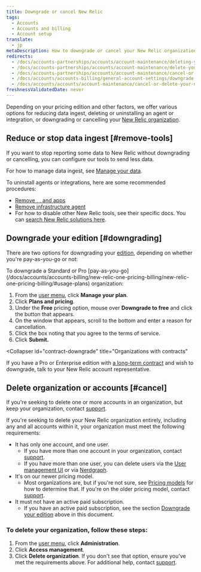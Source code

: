 ```yaml
---
title: Downgrade or cancel New Relic 
tags:
  - Accounts
  - Accounts and billing
  - Account setup
translate:
  - jp
metaDescription: How to downgrade or cancel your New Relic organization.
redirects:
  - /docs/accounts-partnerships/accounts/account-maintenance/deleting-your-new-relic-account
  - /docs/accounts-partnerships/accounts/account-maintenance/delete-your-new-relic-account
  - /docs/accounts-partnerships/accounts/account-maintenance/cancel-or-delete-your-new-relic-account
  - /docs/accounts/accounts-billing/general-account-settings/downgrade-cancel-account
  - /docs/accounts/accounts/account-maintenance/cancel-or-delete-your-new-relic-account
freshnessValidatedDate: never
---
```


Depending on your pricing edition and other factors, we offer various options for reducing data ingest, deleting or uninstalling an agent or integration, or downgrading or cancelling your [New Relic organization](/docs/accounts/accounts-billing/new-relic-one-pricing-users/new-relic-account-structure).

## Reduce or stop data ingest [#remove-tools]

If you want to stop reporting some data to New Relic without downgrading or cancelling, you can configure our tools to send less data. 

For how to manage data ingest, see [Manage your data](/docs/telemetry-data-platform/get-data-new-relic/manage-data/manage-your-data).

To uninstall agents or integrations, here are some recommended procedures:

* [Remove <InlinePopover type="apm" />, <InlinePopover type="browser" />, and <InlinePopover type="mobile" /> apps](/docs/apm/new-relic-apm/maintenance/remove-applications-new-relic/)
* [Remove infrastructure agent](/docs/infrastructure/install-infrastructure-agent/update-or-uninstall/uninstall-infrastructure-agent/)
* For how to disable other New Relic tools, see their specific docs. You can [search New Relic solutions here](https://newrelic.com/instant-observability/).

## Downgrade your edition [#downgrading]

There are two options for downgrading your [edition](/docs/accounts/accounts-billing/new-relic-one-pricing-billing/new-relic-one-pricing-billing/#editions), depending on whether you're pay-as-you-go or not: 

<CollapserGroup>
  <Collapser
    id="payg-downgrade"
    title="Pay-as-you-go organizations"
  >
To downgrade a Standard or Pro [pay-as-you-go](/docs/accounts/accounts-billing/new-relic-one-pricing-billing/new-relic-one-pricing-billing/#usage-plans) organization: 

1. From the [user menu](/docs/accounts/accounts-billing/general-account-settings/intro-account-settings), click **Manage your plan**. 
2. Click **Plans and pricing**. 
3. Under the **Free** pricing option, mouse over **Downgrade to free** and click the button that appears.
4. On the window that appears, scroll to the bottom and enter a reason for cancellation. 
5. Click the box noting that you agree to the terms of service. 
6. Click **Submit.**
  </Collapser>

  <Collapser
    id="contract-downgrade"
    title="Organizations with contracts"
  >
If you have a Pro or Enterprise edition with [a long-term contract](/docs/accounts/accounts-billing/new-relic-one-pricing-billing/new-relic-one-pricing-billing/#usage-plans) and wish to downgrade, talk to your New Relic account representative. 
  </Collapser>
</CollapserGroup>

## Delete organization or accounts [#cancel]

If you're seeking to delete one or more accounts in an organization, but keep your organization, contact [support](/docs/using-new-relic/welcome-new-relic/get-started/find-help-use-support-portal).

If you're seeking to delete your New Relic organization entirely, including any and all accounts within it, your organization must meet the following requirements:

* It has only one account, and one user.
  * If you have more than one account in your organization, contact [support](/docs/using-new-relic/welcome-new-relic/get-started/find-help-use-support-portal).
  * If you have more than one user, you can delete users via the [User management UI](/docs/accounts/accounts-billing/new-relic-one-user-management/user-management-ui-and-tasks/#delete-users) or via [Nerdgraph](/docs/apis/nerdgraph/examples/nerdgraph-manage-users/#delete-users).
* It's on our newer pricing model. 
  * Most organizations are, but if you're not sure, see [Pricing models](/docs/accounts/original-accounts-billing/original-product-based-pricing/overview-pricing-models/#determine-pricing) for how to determine that. If you're on the older pricing model, contact [support](/docs/using-new-relic/welcome-new-relic/get-started/find-help-use-support-portal).
* It must not have an active paid subscription.
  * If you have an active paid subscription, see the section [Downgrade your edition](#downgrading) above in this document.

### To delete your organization, follow these steps:

1. From the [user menu](/docs/accounts/accounts-billing/general-account-settings/intro-account-settings), click **Administration**.
2. Click **Access management**.
3. Click **Delete organization**. If you don't see that option, ensure you've met the requirements above. For additional help, contact [support](/docs/using-new-relic/welcome-new-relic/get-started/find-help-use-support-portal).
